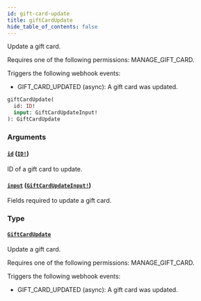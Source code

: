 ```yaml
---
id: gift-card-update
title: giftCardUpdate
hide_table_of_contents: false
---
```


Update a gift card.

Requires one of the following permissions: MANAGE_GIFT_CARD.

Triggers the following webhook events:

- GIFT_CARD_UPDATED (async): A gift card was updated.

```graphql
giftCardUpdate(
  id: ID!
  input: GiftCardUpdateInput!
): GiftCardUpdate
```

### Arguments

#### [`id`](#) ([`ID!`](../../../developer/api-reference/scalars/id))

ID of a gift card to update.

#### [`input`](#) ([`GiftCardUpdateInput!`](../../../developer/api-reference/inputs/gift-card-update-input))

Fields required to update a gift card.

### Type

#### [`GiftCardUpdate`](../../../developer/api-reference/objects/gift-card-update)

Update a gift card.

Requires one of the following permissions: MANAGE_GIFT_CARD.

Triggers the following webhook events:

- GIFT_CARD_UPDATED (async): A gift card was updated.
